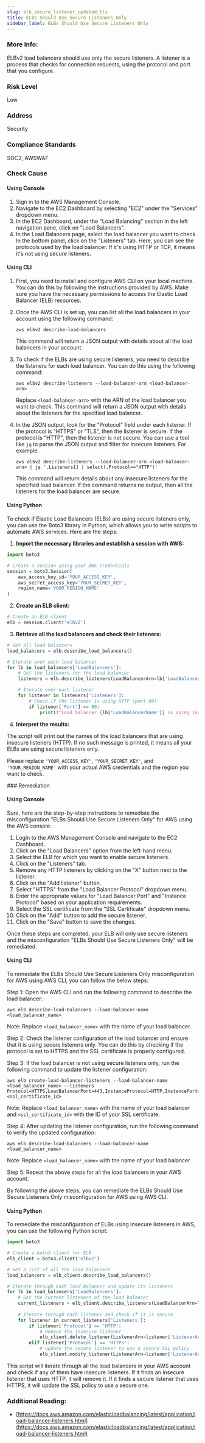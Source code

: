 ```yaml
---
slug: elb_secure_listener_updated_tls
title: ELBs Should Use Secure Listeners Only
sidebar_label: ELBs Should Use Secure Listeners Only
---
```


### More Info:

ELBv2 load balancers should use only the secure listeners. A listener is a process that checks for connection requests, using the protocol and port that you configure.

### Risk Level

Low

### Address

Security

### Compliance Standards

SOC2, AWSWAF




<Tabs><Tab title='Cause'>
### Check Cause

#### Using Console

1. Sign in to the AWS Management Console.
2. Navigate to the EC2 Dashboard by selecting "EC2" under the "Services" dropdown menu.
3. In the EC2 Dashboard, under the "Load Balancing" section in the left navigation pane, click on "Load Balancers".
4. In the Load Balancers page, select the load balancer you want to check. In the bottom panel, click on the "Listeners" tab. Here, you can see the protocols used by the load balancer. If it's using HTTP or TCP, it means it's not using secure listeners.

#### Using CLI

1. First, you need to install and configure AWS CLI on your local machine. You can do this by following the instructions provided by AWS. Make sure you have the necessary permissions to access the Elastic Load Balancer (ELB) resources.

2. Once the AWS CLI is set up, you can list all the load balancers in your account using the following command:

   ```
   aws elbv2 describe-load-balancers
   ```

   This command will return a JSON output with details about all the load balancers in your account.

3. To check if the ELBs are using secure listeners, you need to describe the listeners for each load balancer. You can do this using the following command:

   ```
   aws elbv2 describe-listeners --load-balancer-arn <load-balancer-arn>
   ```

   Replace `<load-balancer-arn>` with the ARN of the load balancer you want to check. This command will return a JSON output with details about the listeners for the specified load balancer.

4. In the JSON output, look for the "Protocol" field under each listener. If the protocol is "HTTPS" or "TLS", then the listener is secure. If the protocol is "HTTP", then the listener is not secure. You can use a tool like `jq` to parse the JSON output and filter for insecure listeners. For example:

   ```
   aws elbv2 describe-listeners --load-balancer-arn <load-balancer-arn> | jq '.Listeners[] | select(.Protocol=="HTTP")'
   ```

   This command will return details about any insecure listeners for the specified load balancer. If the command returns no output, then all the listeners for the load balancer are secure.

#### Using Python

To check if Elastic Load Balancers (ELBs) are using secure listeners only, you can use the Boto3 library in Python, which allows you to write scripts to automate AWS services. Here are the steps:

1. **Import the necessary libraries and establish a session with AWS:**

```python
import boto3

# Create a session using your AWS credentials
session = boto3.Session(
    aws_access_key_id='YOUR_ACCESS_KEY',
    aws_secret_access_key='YOUR_SECRET_KEY',
    region_name='YOUR_REGION_NAME'
)
```

2. **Create an ELB client:**

```python
# Create an ELB client
elb = session.client('elbv2')
```

3. **Retrieve all the load balancers and check their listeners:**

```python
# Get all load balancers
load_balancers = elb.describe_load_balancers()

# Iterate over each load balancer
for lb in load_balancers['LoadBalancers']:
    # Get the listeners for the load balancer
    listeners = elb.describe_listeners(LoadBalancerArn=lb['LoadBalancerArn'])

    # Iterate over each listener
    for listener in listeners['Listeners']:
        # Check if the listener is using HTTP (port 80)
        if listener['Port'] == 80:
            print(f"Load balancer {lb['LoadBalancerName']} is using insecure listener (HTTP).")
```

4. **Interpret the results:**

The script will print out the names of the load balancers that are using insecure listeners (HTTP). If no such message is printed, it means all your ELBs are using secure listeners only.

Please replace `'YOUR_ACCESS_KEY'`, `'YOUR_SECRET_KEY'`, and `'YOUR_REGION_NAME'` with your actual AWS credentials and the region you want to check.

</Tab>


<Tab title='Remediation'>
### Remediation

#### Using Console

Sure, here are the step-by-step instructions to remediate the misconfiguration "ELBs Should Use Secure Listeners Only" for AWS using the AWS console:

1. Login to the AWS Management Console and navigate to the EC2 Dashboard.
2. Click on the "Load Balancers" option from the left-hand menu.
3. Select the ELB for which you want to enable secure listeners.
4. Click on the "Listeners" tab.
5. Remove any HTTP listeners by clicking on the "X" button next to the listener.
6. Click on the "Add listener" button.
7. Select "HTTPS" from the "Load Balancer Protocol" dropdown menu.
8. Enter the appropriate values for "Load Balancer Port" and "Instance Protocol" based on your application requirements.
9. Select the SSL certificate from the "SSL Certificate" dropdown menu.
10. Click on the "Add" button to add the secure listener.
11. Click on the "Save" button to save the changes.

Once these steps are completed, your ELB will only use secure listeners and the misconfiguration "ELBs Should Use Secure Listeners Only" will be remediated.

#### Using CLI

To remediate the ELBs Should Use Secure Listeners Only misconfiguration for AWS using AWS CLI, you can follow the below steps:

Step 1: Open the AWS CLI and run the following command to describe the load balancer:

```
aws elb describe-load-balancers --load-balancer-name <load_balancer_name>
```

Note: Replace `<load_balancer_name>` with the name of your load balancer.

Step 2: Check the listener configuration of the load balancer and ensure that it is using secure listeners only. You can do this by checking if the protocol is set to HTTPS and the SSL certificate is properly configured.

Step 3: If the load balancer is not using secure listeners only, run the following command to update the listener configuration:

```
aws elb create-load-balancer-listeners --load-balancer-name <load_balancer_name> --listeners Protocol=HTTPS,LoadBalancerPort=443,InstanceProtocol=HTTP,InstancePort=80,SSLCertificateId=<ssl_certificate_id>
```

Note: Replace `<load_balancer_name>` with the name of your load balancer and `<ssl_certificate_id>` with the ID of your SSL certificate.

Step 4: After updating the listener configuration, run the following command to verify the updated configuration:

```
aws elb describe-load-balancers --load-balancer-name <load_balancer_name>
```

Note: Replace `<load_balancer_name>` with the name of your load balancer.

Step 5: Repeat the above steps for all the load balancers in your AWS account.

By following the above steps, you can remediate the ELBs Should Use Secure Listeners Only misconfiguration for AWS using AWS CLI.

#### Using Python

To remediate the misconfiguration of ELBs using insecure listeners in AWS, you can use the following Python script:

```python
import boto3

# Create a boto3 client for ELB
elb_client = boto3.client('elbv2')

# Get a list of all the load balancers
load_balancers = elb_client.describe_load_balancers()

# Iterate through each load balancer and update its listeners
for lb in load_balancers['LoadBalancers']:
    # Get the current listeners of the load balancer
    current_listeners = elb_client.describe_listeners(LoadBalancerArn=lb['LoadBalancerArn'])
    
    # Iterate through each listener and check if it is secure
    for listener in current_listeners['Listeners']:
        if listener['Protocol'] == 'HTTP':
            # Remove the insecure listener
            elb_client.delete_listener(ListenerArn=listener['ListenerArn'])
        elif listener['Protocol'] == 'HTTPS':
            # Update the secure listener to use a secure SSL policy
            elb_client.modify_listener(ListenerArn=listener['ListenerArn'], SslPolicy='ELBSecurityPolicy-TLS-1-2-2017-01')
```

This script will iterate through all the load balancers in your AWS account and check if any of them have insecure listeners. If it finds an insecure listener that uses HTTP, it will remove it. If it finds a secure listener that uses HTTPS, it will update the SSL policy to use a secure one.


### Additional Reading:

- [https://docs.aws.amazon.com/elasticloadbalancing/latest/application/load-balancer-listeners.html](https://docs.aws.amazon.com/elasticloadbalancing/latest/application/load-balancer-listeners.html) 


</Tab>
</Tabs>